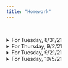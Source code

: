 ```yaml
---
title: "Homework"
---
```


<br>

<details>
<summary>
For Tuesday, 8/31/21
</summary>

  - Download the [datasets for the book](https://edge.sagepub.com/harris1e/student-resources/datasets-and-r-code) 
  - Download and install [R](https://cran.r-project.org/)
  - Download and install [RStudio](https://www.rstudio.com/products/rstudio/download/) (do this AFTER installing R!)
  - Start working through Chapter 1
  - Load the marijuana legalization dataset into Excel or Google Sheets, explore it, and try making bar charts like those shown in Chapter 1
  
</details>

<details>
<summary>
For Thursday, 9/2/21
</summary>
<br>
Write an R script that

  - stores how many dogs your family has in the object `dogs`
  - stores how many cats your family has in the object `cats`
  - stores how many other pets your family has in the object `other`
  - computes how many pets your family has and then removes the `other` object
  - converts the vector produced by `c("17", "21", "34", "45")` into a vector of integers and then into a matrix with 2 rows
  - makes a data frame whose first column lists the names of your cats and dogs and whose second column lists their ages
  
</details>

<details>
<summary>
For Tuesday, 9/21/21
</summary>
<br>

- Do **Achievement 2** on page 70: clean the data for the `HADMAM` variable, using the codebook as needed, and create a frequency table for it
- Do an extended version of **Achievement 3** on page 91: compute the measures of central tendency (mean, median, and mode) and measures of variability (standard deviation, IQR) for the `X_AGE80` variable, then create a histogram to visualize `X_AGE80`
  
</details>

<details>
<summary>
For Tuesday, 10/5/21
</summary>
<br>

Write an R script to do 

- **Achievement 2** on pages 241 and 242,
- **Achievement 3** on page 249, and
- **Achievement 4** on page 250.

</details>
